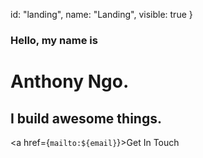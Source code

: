   id: "landing",
  name: "Landing",
  visible: true
}


### Hello, my name is
# Anthony Ngo.
## I build awesome things.

<a href={`mailto:${email}`}>Get In Touch</a>